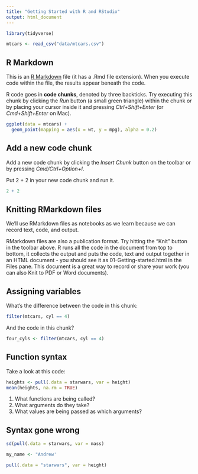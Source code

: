 ```yaml
---
title: "Getting Started with R and RStudio"
output: html_document
---
```


```r
library(tidyverse)

mtcars <- read_csv("data/mtcars.csv")
```

## R Markdown

This is an [R Markdown](http://rmarkdown.rstudio.com) file (it has a .Rmd file extension). When you execute code within the file, the results appear beneath the code. 

R code goes in **code chunks**, denoted by three backticks. Try executing this chunk by clicking the *Run* button (a small green triangle) within the chunk or by placing your cursor inside it and pressing *Ctrl+Shift+Enter* (or *Cmd+Shift+Enter* on Mac). 

```r
ggplot(data = mtcars) +
  geom_point(mapping = aes(x = wt, y = mpg), alpha = 0.2)
```

## Add a new code chunk

Add a new code chunk by clicking the *Insert Chunk* button on the toolbar or by pressing *Cmd/Ctrl+Option+I*. 

Put 2 + 2 in your new code chunk and run it.

```r
2 + 2
```

## Knitting RMarkdown files

We'll use RMarkdown files as notebooks as we learn because we can record text, code, and output. 

RMarkdown files are also a publication format. Try hitting the "Knit" button in the toolbar above. R runs all the code in the document from top to bottom, it collects the output and puts the code, text and output together in an HTML document - you should see it as 01-Getting-started.html in the Files pane. This document is a great way to record or share your work (you can also Knit to PDF or Word documents).

## Assigning variables

What's the difference between the code in this chunk:
```r
filter(mtcars, cyl == 4)
```

And the code in this chunk?
```r
four_cyls <- filter(mtcars, cyl == 4)
```

## Function syntax

Take a look at this code: 

```r
heights <- pull(.data = starwars, var = height)
mean(heights, na.rm = TRUE)
```

1. What functions are being called?
2. What arguments do they take?
3. What values are being passed as which arguments?

## Syntax gone wrong

```r
sd(pull(.data = starwars, var = mass)
```

```r
my_name <- "Andrew'
```

```r
pull(.data = "starwars", var = height)
```
